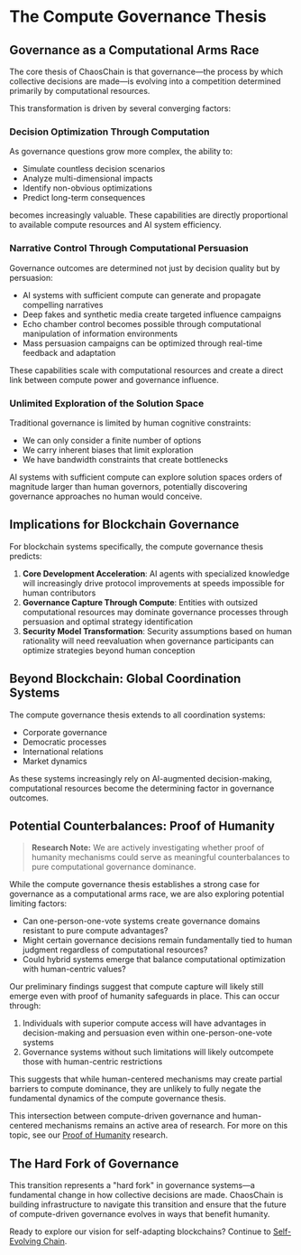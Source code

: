 # The Compute Governance Thesis

## Governance as a Computational Arms Race

The core thesis of ChaosChain is that governance—the process by which collective decisions are made—is evolving into a competition determined primarily by computational resources.

This transformation is driven by several converging factors:

### Decision Optimization Through Computation

As governance questions grow more complex, the ability to:
- Simulate countless decision scenarios
- Analyze multi-dimensional impacts
- Identify non-obvious optimizations
- Predict long-term consequences

becomes increasingly valuable. These capabilities are directly proportional to available compute resources and AI system efficiency.

### Narrative Control Through Computational Persuasion

Governance outcomes are determined not just by decision quality but by persuasion:
- AI systems with sufficient compute can generate and propagate compelling narratives
- Deep fakes and synthetic media create targeted influence campaigns
- Echo chamber control becomes possible through computational manipulation of information environments
- Mass persuasion campaigns can be optimized through real-time feedback and adaptation

These capabilities scale with computational resources and create a direct link between compute power and governance influence.

### Unlimited Exploration of the Solution Space

Traditional governance is limited by human cognitive constraints:
- We can only consider a finite number of options
- We carry inherent biases that limit exploration
- We have bandwidth constraints that create bottlenecks

AI systems with sufficient compute can explore solution spaces orders of magnitude larger than human governors, potentially discovering governance approaches no human would conceive.

## Implications for Blockchain Governance

For blockchain systems specifically, the compute governance thesis predicts:

1. **Core Development Acceleration**: AI agents with specialized knowledge will increasingly drive protocol improvements at speeds impossible for human contributors
2. **Governance Capture Through Compute**: Entities with outsized computational resources may dominate governance processes through persuasion and optimal strategy identification
3. **Security Model Transformation**: Security assumptions based on human rationality will need reevaluation when governance participants can optimize strategies beyond human conception

## Beyond Blockchain: Global Coordination Systems

The compute governance thesis extends to all coordination systems:
- Corporate governance
- Democratic processes
- International relations
- Market dynamics

As these systems increasingly rely on AI-augmented decision-making, computational resources become the determining factor in governance outcomes.

## Potential Counterbalances: Proof of Humanity

> **Research Note:** We are actively investigating whether proof of humanity mechanisms could serve as meaningful counterbalances to pure computational governance dominance.

While the compute governance thesis establishes a strong case for governance as a computational arms race, we are also exploring potential limiting factors:

- Can one-person-one-vote systems create governance domains resistant to pure compute advantages?
- Might certain governance decisions remain fundamentally tied to human judgment regardless of computational resources?
- Could hybrid systems emerge that balance computational optimization with human-centric values?

Our preliminary findings suggest that compute capture will likely still emerge even with proof of humanity safeguards in place. This can occur through:

1. Individuals with superior compute access will have advantages in decision-making and persuasion even within one-person-one-vote systems
2. Governance systems without such limitations will likely outcompete those with human-centric restrictions

This suggests that while human-centered mechanisms may create partial barriers to compute dominance, they are unlikely to fully negate the fundamental dynamics of the compute governance thesis.

This intersection between compute-driven governance and human-centered mechanisms remains an active area of research. For more on this topic, see our [Proof of Humanity](/governance-revolution/proof-of-humanity) research.

## The Hard Fork of Governance

This transition represents a "hard fork" in governance systems—a fundamental change in how collective decisions are made. ChaosChain is building infrastructure to navigate this transition and ensure that the future of compute-driven governance evolves in ways that benefit humanity.

Ready to explore our vision for self-adapting blockchains? Continue to [Self-Evolving Chain](/introduction/self-evolving-chain). 